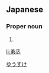 ==Japanese==
{{ja-kanjitab|勇|丞}}

===Proper noun===
{{ja-pos|proper|ゆうすけ}}

# {{given name|male|lang=ja}}

[[Category:Japanese male given names|ゆうすけ]]

[[li:勇丞]]